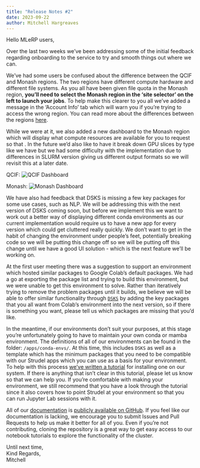 ```yaml
---
title: "Release Notes #2"
date: 2023-09-22
author: Mitchell Hargreaves
---
```


Hello MLeRP users,

Over the last two weeks we've been addressing some of the initial feedback regarding onboarding to the service to try and smooth things out where we can.

We've had some users be confused about the difference between the QCIF and Monash regions. The two regions have different compute hardware and different file systems. As you all have been given file quota in the Monash region, **you'll need to select the Monash region in the 'site selector' on the left to launch your jobs**. To help make this clearer to you all we've added a message in the 'Account Info' tab which will warn you if you're trying to access the wrong region. You can read more about the differences between the regions [here](/hardware.qmd).

While we were at it, we also added a new dashboard to the Monash region which will display what compute resources are available for you to request so that . In the future we'd also like to have it break down GPU slices by type like we have but we had some difficulty with the implementation due to differences in SLURM version giving us different output formats so we will revisit this at a later date. 

QCIF:
![QCIF Dashboard](images/qcif_dashboard.png)

Monash:
![Monash Dashboard](images/monash_dashboard.png)

We have also had feedback that DSKS is missing a few key packages for some use cases, such as NLP. We will be addressing this with the next version of DSKS coming soon, but before we implement this we want to work out a better way of displaying different conda environments as our current implementation would require us to have a new app for every version which could get cluttered really quickly. We don't want to get in the habit of changing the environment under people's feet, potentially breaking code so we will be putting this change off so we will be putting off this change until we have a good UI solution - which is the next feature we'll be working on.

At the first user meeting there was a suggestion to support an environment which hosted similar packages to Google Colab's default packages. We had a go at exporting the package list and trying to build this environment, but we were unable to get this environment to solve. Rather than iteratively trying to remove the problem packages until it builds, we believe we will be able to offer similar functionality through [`DSKS`](/applications/environments.qmd) by adding the key packages that you all want from Colab's environment into the next version, so if there is something you want, please tell us which packages are missing that you'd like. 

In the meantime, if our environments don't suit your purposes, at this stage you're unfortunately going to have to maintain your own conda or mamba environment. The definitions of all of our environments can be found in the folder: `/apps/conda-envs/`. At this time, this includes `DSKS` as well as a template which has the minimum packages that you need to be compatible with our Strudel apps which you can use as a basis for your environment. To help with this process [we've written a tutorial](/applications/custom.qmd) for installing one on our system. If there is anything that isn't clear in this tutorial, please let us know so that we can help you. If you're comfortable with making your environment, we still recommend that you have a look through the tutorial since it also covers how to point Strudel at your environment so that you can run Jupyter Lab sessions with it.

All of our [documentation](/applications/documentation.qmd) is [publicly available on GitHub](https://github.com/mitchellshargreaves-monash/MLeRP-Documentation). If you feel like our documentation is lacking, we encourage you to submit Issues and Pull Requests to help us make it better for all of you. Even if you're not contributing, cloning the repository is a great way to get easy access to our notebook tutorials to explore the functionality of the cluster.

Until next time,  
Kind Regards,  
Mitchell
